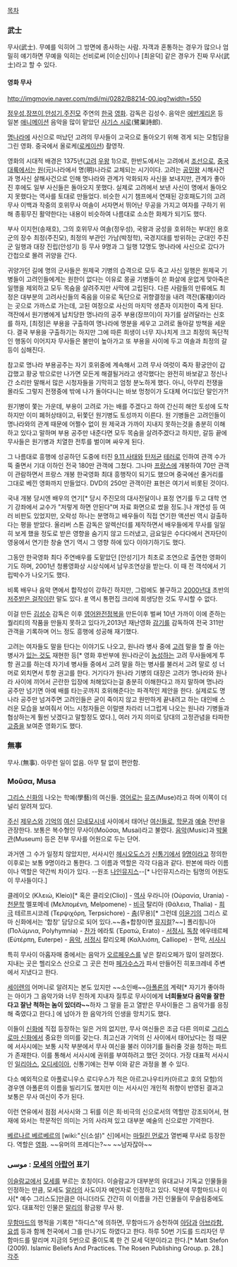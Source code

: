 [[목차]]

=== 武士 ===
무사(武士). 무예를 익히어 그 방면에 종사하는 사람. 자객과 혼통하는 경우가 많으나 엄밀히 얘기하면 무예을 익히는 선비로써 [이순신]이나 [최윤덕] 같은 경우가 진짜 무사(武士)라고 할 수 있다.

==== 영화 무사 ====
http://imgmovie.naver.com/mdi/mi/0282/B8214-00.jpg?width=550

[[정우성]],[[장쯔이]],[[안성기]],[[주진모]] 주연의 [[한국]] [[영화]]. 감독은 김성수. 음악은 [[에반게리온]] 등 일본 [[애니메이션]] 음악을 많이 맡았던 [[사기스 시로]](鷺巣詩郎).

[[명]]나라에 사신으로 떠났던 고려의 무사들이 고국으로 돌아오기 위해 겪게 되는 모험담을 그린 영화. 중국에서 올로케([[로케이션]]) 촬영작.

영화의 시대적 배경은 1375년([[고려]] [[우왕]] 1)으로, 한반도에서는 고려에서 [[조선]]으로, [[중국]]대륙에서는 [[원]](元)나라에서 명(明)나라로 교체되는 시기이다. 고려는 [[공민왕]] 시해사건과 명사신 살해사건으로 인해 명나라와 관계가 악화되자 사신을 보내지만, 관계가 좋아진 후에도 일부 사신들은 돌아오지 못했다. 실제로 고려에서 보낸 사신이 명에서 돌아오지 못했다는 역사를 토대로 만들었다. 비슷한 시기 챔프에서 연재된 강호패도기의 고려 무사 이백과 작중의 호위무사 여솔이 서자면서 뛰어난 무공을 가지고 여자를 구하기 위해 종횡무진 활약한다는 내용이 비슷하여 나름대로 소소한 화제가 되기도 했다.

부사 이지헌(송재호), 그의 호위무사 여솔(정우성), 국왕과 궁성을 호위하는 부대인 용호군의 장수 최정(주진모), 최정의 부관인 가남(박정학), 국경지대를 방위하는 군대인 주진군 일행과 대장 진립(안성기) 등 무사 9명과 그 일행 12명도 명나라에 사신으로 갔다가 간첩으로 몰려 귀양을 간다. 

귀양가던 길에 명의 군사들은 원제국 기병의 습격으로 모두 죽고 사신 일행은 원제국 기병들이 고려인들에게는 원한이 없다는 이유로 몽골 기병들이 쏜 화살에 운없게 맞아죽은 일행을 제외하고 모두 목숨을 살려주지만 사막에 고립된다. 다른 사람들의 만류에도 최정은 대부분의 고려사신들의 죽음을 이유로 독단으로 귀향결정을 내려 객잔(客棧)이라는 곳으로 가까스로 가는데, 고된 여정으로 사신의 마지막 생존자 이지헌이 죽게 된다. 객잔에서 원기병에게 납치당한 명나라의 공주 부용(장쯔이)이 자기를 살려달라는 신호를 하자, [최정]은 부용을 구출하여 명나라에 명분을 세우고 고려로 돌아갈 방책을 세운다. 결국 부용을 구출하기는 하지만 그에 따른 희생이 너무 지나치게 크고 최정의 독단적인 행동이 이어지자 무사들은 불만이 높아가고 또 부용을 사이에 두고 여솔과 최정의 갈등이 심해진다. 

참고로 명나라 부용공주는 자기 호위중에 계속해서 고려 무사 여럿이 죽자 황궁안이 갑갑했고 황궁 밖으로만 나가면 모든게 해결될거라고 생각했다는 완전히 바보같고 정신나간 소리만 말해서 많은 시청자들을 기막히고 엄청 분노하게 했다. 아니, 아무리 전쟁을 몰라도 그렇지 전쟁중에 밖에 나가 돌아다니는 바보 멍청이가 도대체 어디있단 말인가?!

원기병이 쫓는 가운데, 부용이 고려로 가는 배를 주겠다고 하여 간신히 해안 토성에 도착하지만 이미 폐허상태이고, 뒤쫓던 원기병도 토성까지 이른다. 원 기병들은 고려인들이 명나라와의 관계 때문에 어쩔수 없이 원 제국과 가까이 지내지 못하는것을 충분히 이해하고 있다고 말하며 부용 공주만 내준다면 모두 목숨을 살려주겠다고 하지만, 갈등 끝에 무사들은 원기병과 치열한 전투를 벌이며 싸우게 된다.

그 나름대로 흥행에 성공하던 도중에 터진 [[9.11 사태]]와 [[탄저균]] [[테러]]로 인하여 관객 수가 뚝 줄면서 기대 이하인 전국 180만 관객에 그쳤다. 그나마 [[프랑스]]에 개봉하여 70만 관객이 관람하면서 프랑스 개봉 한국영화 최대 흥행작이 되기도 했으며 중국에선 줄거리를 그대로 베낀 영화까지 만들었다. DVD의 250만 관객이란 표현은 여기서 비롯된 것이다. 

국내 개봉 당시엔 배우의 연기[* 당시 주진모의 대사전달이나 표정 연기를 두고 대학 연기 강좌에서 교수가 "저렇게 하면 안된다"며 자료 화면으로 썼을 정도.]나 개연성 등 여러 비판도 있었지만, 오락성 하나는 분명하고 배우들이 직접 연기한 액션씬 역시 걸출하다는 평을 받았다. 올리버 스톤 감독은 알렉산더를 제작하면서 배우들에게 무사를 일일히 보게 했을 정도로 받은 영향을 숨기지 않고 드러냈고, 금요일은 수다다에서 견자단이 영웅에서 연기한 창술 연기 역시 그 영향 하에 있다 이야기하기도 했다.

그동안 한국영화 최다 주연배우를 도맡았던 [안성기]가 최초로 조연으로 출연한 영화이기도 하며, 2001년 청룡영화상 시상식에서 남우조연상을 받는다. 이 때 전 객석에서 기립박수가 나오기도 했다.

비록 배우나 음악 면에서 합작성이 강하긴 하지만, 그럼에도 불구하고 [[2000년대]] 초반의 [[저주받은 걸작]]이란 말도 있다. [http://extmovie.com/zbxe/788102 #] 역시 통편집 크리에 희생당한 것도 무시할 수 없다.

이걸 만든 [[김성수]] 감독은 이후 [[영어완전정복]]을 만든이후 벌써 10년 가까이 이에 준하는 퀄리티의 작품을 만들지 못하고 있다가,2013년 재난영화 [[감기]]를 감독하여 전국 311만 관객을 기록하며 어느 정도 흥행에 성공해 재기했다.

고려는 여자들도 말을 탄다는 이야기도 나오고, 원나라 병사 중에 [[고려]] 말을 할 줄 아는 병사가 [[고려양|있는 것]]도 재현한 등[* 영화 후반부에 원나라군이 [[농성]]하는 고려 무사들에게 투항 권고를 하는데 자기네 병사들 중에서 고려 말을 하는 병사를 불러서 고려 말로 성 너머로 외치면서 투항 권고를 한다. 거기다가 원나라 기병의 대장은 고려가 명나라와 원나라 사이에 끼어서 곤란한 입장에 처해있다는걸 충분히 이해한다고 까지 말하며 명나라 공주만 넘기면 아예 배를 타는곳까지 호위해준다는 파격적인 제안을 한다. 실제로도 명나라 공주만 넘겨주면 고려인들은 굳이 죽이지 않고 원만하게 끝내려고 하는 대인배 스러운 모습을 보여줘서 어느 시청자들은 이럴땐 차라리 너그럽게 나오는 원나라 기병들과 협상하는게 훨씬 낫겠다고 말할정도 였다.], 여러 가지 의미로 당대의 고정관념을 타파한 [[고증]]을 보여준 영화기도 했다.

=== 無事 ===
무사.(無事). 아무런 일이 없음. 아무 탈 없이 편안함.

=== Μοῦσα, Musa ===
[[그리스 신화]]의 나오는 학예(學藝)의 여신들. [[영어]]로는 [[뮤즈]](Muse)라고 하며 이쪽이 더 널리 알려져 있다.

[[주신]] [[제우스]]와 [[기억]]의 [[여신]] [[므네모시네]] 사이에서 태어난 [[여신]]들로, [[학문]]과 [[예술]] 전반을 관장한다. 보통은 복수형인 무사이(Μοῦσαι, Musai)라고 불렸다. [[음악]](Music)과 [[박물관]](Museum) 등은 전부 무사를 어원으로 두는 단어.

과거엔 그 수가 일정치 않았지만, 서사시인 [[헤시오도스]]가 [[신통기]]에서 [[9]]명이라고 정의한 이후로는 보통 9명이라고 통한다. 그 이름과 역할은 각각 다음과 같다. 판본에 따라 이름이나 역할은 약간씩 차이가 있다. --원조 [[나인뮤지스]]--[* 나인뮤지스라는 팀명의 어원도 이 무사들이다.]

클레이오 (Κλειώ, Kleio)[* 혹은 클리오(Clio)] - [[역사]]
우라니아 (Οὐρανία, Urania) - [[천문학]]
멜포메네 (Μελπομένη, Melpomene) - [[비극]]
탈리아 (Θάλεια, Thalia) - [[희극]]
테르프시코레 (Τερψιχόρη, Terpsichore) - [[춤]](무용)[* 그런데 [[이윤기]]의 그리스 로마 신화에서는 '합창' 담당으로 되어 있다.~~춤+합창이면 [[뮤지컬]]?~~]
폴리힘니아 (Πολύμνια, Polyhymnia) - [[찬가]]
에라토 (Ἐρατώ, Erato) - [[서정시]], [[독창]]
에우테르페 (Eὐτέρπη, Euterpe) - [[음악]], [[서정시]]
칼리오페 (Καλλιόπη, Calliope) - 현악, [[서사시]]

특히 무사이 아홉자매 중에서는 음악가 [[오르페우스]]를 낳은 칼리오페가 많이 알려졌다. 지내는 곳은 헬리오스 산으로 그 곳은 천마 [[페가수스]]가 파서 만들어진 히포크레네 주변에서 지냈다고 한다. 

[[세이렌]]의 어머니로 알려지는 본도 있지만 ~~소인배~~[[아폴론]]의 계략[* 자기가 좋아하는 아이가 그 음악가와 너무 친하게 지내자 질투로 무사이에게 '''너희들보다 음악을 잘한다고 잘난 척하는 놈이 있더라~~'''하자 그 말을 듣고 열받은 무사이들은 그 음악가를 응징해 죽였다고 한다.] 에 넘아가 한 음악가의 인생을 망치기도 했다.

이들이 [[신화]]에 직접 등장하는 일은 거의 없지만, 무사 여신들은 조금 다른 의미로 [[그리스로마 신화]]에서 중요한 의미를 갖는다. 최고신과 기억의 신 사이에서 태어났다는 점 때문에 서사시에는 보통 시작 부분에서 무사 여신을 불러 이야기를 들러줄 것을 청하는 파트가 존재한다. 이를 통해서 서사시에 권위를 부여하려고 했던 것이다. 가장 대표적 서사시인 [[일리아스]], [[오디세이아]], 신통기에는 전부 이와 같은 과정을 볼 수 있다.

다소 예외적으로 아폴로니우스 로디우스가 적은 아르고나우티카(아르고 호의 모험)의 경우엔 아폴론의 이름을 빌리기도 했지만 이는 서사시인 개인적 취향이 반영된 결과고 보통은 무사 여신이 주가 된다.

이런 연유에서 점점 서사시와 그 뒤를 이은 희·비극의 신으로서의 역할만 강조되어서, 현재에 와서는 학문적인 의미는 거의 사라져 있고 대부분 예술의 신으로만 기억한다.

[[베르나르 베르베르]]의 [wiki:"신(소설)" 신]에서는 [[마릴린 먼로]]가 열번째 무사로 등장한다. 역할은 [[영화]]. ~~유머의 프레디는?~~ ~~남자잖아~~

=== موسى : [[모세]]의 [[아랍어]] 표기 ===
[[이슬람교]]에서 [[모세]]를 부르는 호칭이다. 이슬람교가 대부분의 유대교나 기독교 인물들을 인정하는 만큼, 모세도 [[알라]]의 사도이자 예언자로 인정하고 있다. 덕분에 무함마드나 이사[* 예수 그리스도]만큼은 아니더라도 간간히 이 이름을 가진 인물들이 무슬림중에도 있다. 대표적인 인물은 [[말리]]의 황금왕 무사 왕.

[[무함마드]]의 행적을 기록한 "하디스"에 의하면, 무함마드가 승천하여 [[아담]]과 [[아브라함]], [[요셉]] 등과 함께 천국에서 그를 만나기도 하였다고 한다. 하루 50번 기도를 드리자던 무함마드를 말리며 지금의 5번으로 줄이도록 한 건 모세 덕분이라고 한다.[* Matt Stefon (2009). Islamic Beliefs And Practices. The Rosen Publishing Group. p. 28.]
[[각주]]
